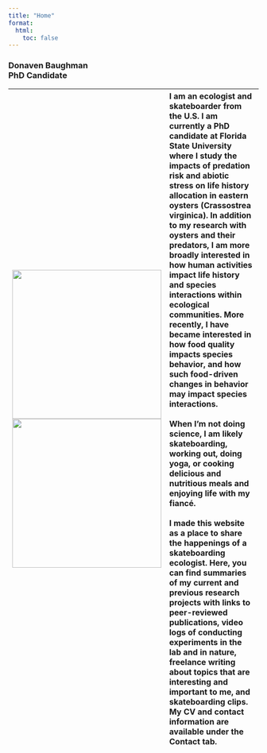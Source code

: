 ```yaml
---
title: "Home"
format:
  html:
    toc: false
---
```


### Donaven Baughman<br> PhD Candidate

| ![](images/Me%20working%20on%20intertidal%20cage-01.png){width="300"}<br>![](images/intertidal_1.JPG){width="300"} | I am an ecologist and skateboarder from the U.S. I am currently a PhD candidate at Florida State University where I study the impacts of predation risk and abiotic stress on life history allocation in eastern oysters (Crassostrea virginica). In addition to my research with oysters and their predators, I am more broadly interested in how human activities impact life history and species interactions within ecological communities. More recently, I have became interested in how food quality impacts species behavior, and how such food-driven changes in behavior may impact species interactions. <br><br> When I'm not doing science, I am likely skateboarding, working out, doing yoga, or cooking delicious and nutritious meals and enjoying life with my fiancé. <br><br> I made this website as a place to share the happenings of a skateboarding ecologist. Here, you can find summaries of my current and previous research projects with links to peer-reviewed publications, video logs of conducting experiments in the lab and in nature, freelance writing about topics that are interesting and important to me, and skateboarding clips. My CV and contact information are available under the Contact tab. |
|:-----------------------------------|:-----------------------------------|

```r
```
